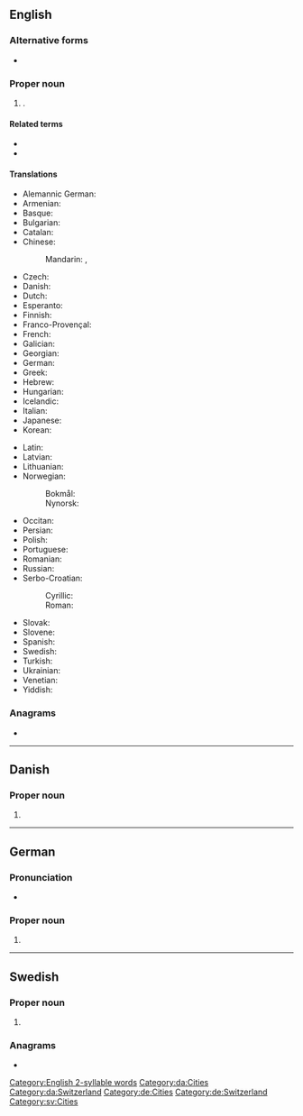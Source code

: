 ==English==
{{wiki}}

===Alternative forms===
* {{l|en|Basle}}

===Proper noun===
{{en-proper noun}}

# {{place|en|city|c/Switzerland}}.

====Related terms====
* {{l|en|Basel-Stadt}}
* {{l|en|Basel-Landschaft}}

====Translations====
{{trans-top|city in Switzerland}}
* Alemannic German: {{t|gsw|Bàsel}}
* Armenian: {{t+|hy|Բազել}}
* Basque: {{t|eu|Basilea}}
* Bulgarian: {{t|bg|Базел|m}}
* Catalan: {{t|ca|Basilea|f}}
* Chinese:
*: Mandarin: {{t+|cmn|巴塞爾}}, {{t+|cmn|巴塞尔|tr=Bāsài'ěr}}
* Czech: {{t+|cs|Basilej}}
* Danish: {{t|da|Basel}}
* Dutch: {{t|nl|Bazel|n}}
* Esperanto: {{t|eo|Bazelo}}
* Finnish: {{t|fi|Basel}}
* Franco-Provençal: {{t|frp|Bâla}}
* French: {{t+|fr|Bâle|f}}
* Galician: {{t|gl|Basilea|f}}
* Georgian: {{t|ka|ბაზელი}}
* German: {{t+|de|Basel|n}}
* Greek: {{t+|el|Βασιλεία|f}}
* Hebrew: {{t|he|באזל|tr=bazel}}
* Hungarian: {{t+|hu|Bázel}}
* Icelandic: {{t|is|Buslaraborg|f}}
* Italian: {{t+|it|Basilea|f}}
* Japanese: {{t|ja|バーゼル|tr=Bāzeru}}
* Korean: {{t+|ko|바젤}}
{{trans-mid}}
* Latin: {{t|la|Basilea|f}}
* Latvian: {{t|lv|Bāzele|f}}
* Lithuanian: {{t|lt|Bazelis|m}}
* Norwegian:
*: Bokmål: {{t|nb|Basel|n}}
*: Nynorsk: {{t|nn|Basel|n}}
* Occitan: {{t|oc|Basilèa|f}}
* Persian: {{t+|fa|بازل|tr=bázel|sc=fa-Arab}}
* Polish: {{t+|pl|Bazylea|f}}
* Portuguese: {{t+|pt|Basileia|f}}
* Romanian: {{t|ro|Basel|n}}
* Russian: {{t+|ru|Ба́зель|m|tr=Bázɛlʹ}}
* Serbo-Croatian:
*: Cyrillic: {{t|sh|Базел|m}}
*: Roman: {{t+|sh|Basel|m}}
* Slovak: {{t|sk|Bazilej}}
* Slovene: {{t|sl|Basel|m}}
* Spanish: {{t+|es|Basilea}}
* Swedish: {{t+|sv|Basel}}
* Turkish: {{t|tr|Basel}}
* Ukrainian: {{t|uk|Ба́зель|m}}
* Venetian: {{t|vec|Baxiłea|f}}
* Yiddish: {{t|yi|באַזל|n}}
{{trans-bottom}}

===Anagrams===
* {{anagrams|en|a=abels|Ables|Basle|Blase|Bleas|Sabel|Sable|ables|albes|baels|bales|beals|blase|blasé|labes|sable|saleb}}

[[Category:English 2-syllable words]]

----

==Danish==

===Proper noun===
{{head|da|proper noun}}

# {{l|en|Basel}}

[[Category:da:Cities]]
[[Category:da:Switzerland]]

----

==German==

===Pronunciation===
* {{audio|de|De-Basel.ogg|Audio}}

===Proper noun===
{{de-proper noun|n}}

# {{l|en|Basel}}

[[Category:de:Cities]]
[[Category:de:Switzerland]]

----

==Swedish==

===Proper noun===
{{sv-proper noun|n}}

# {{l|en|Basel}}

===Anagrams===
* {{anagrams|sv|a=abels|elbas|sabel}}

[[Category:sv:Cities]]
